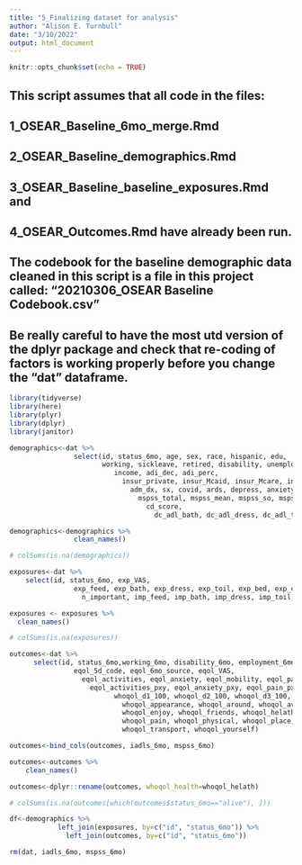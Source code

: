 ```yaml
---
title: "5_Finalizing dataset for analysis"
author: "Alison E. Turnbull"
date: "3/10/2022"
output: html_document
---
```


```r
knitr::opts_chunk$set(echo = TRUE)
```

## This script assumes that all code in the files:
##            1_OSEAR_Baseline_6mo_merge.Rmd  
##            2_OSEAR_Baseline_demographics.Rmd 
##            3_OSEAR_Baseline_baseline_exposures.Rmd and
##            4_OSEAR_Outcomes.Rmd have already been run.
## The codebook for the baseline demographic data cleaned in this script is a file in this project called: "20210306_OSEAR Baseline Codebook.csv"

## Be really careful to have the most utd version of the dplyr package and check that re-coding of factors is working properly before you change the "dat" dataframe. 

```r
library(tidyverse)
library(here)
library(plyr)
library(dplyr)
library(janitor)
```


```r
demographics<-dat %>%
                select(id, status_6mo, age, sex, race, hispanic, edu, 
                       working, sickleave, retired, disability, unemployed, baseline_employment.unknown,
                          income, adi_dec, adi_perc, 
                            insur_private, insur_Mcaid, insur_Mcare, insur_None,
                              adm_dx, sx, covid, ards, depress, anxiety, cfs,
                                mspss_total, mspss_mean, mspss_so, mspss_fam, mspss_fr,
                                  cd_score,
                                    dc_adl_bath, dc_adl_dress, dc_adl_toil, dc_adl_bed, dc_adl_cont, dc_adl_feed)

demographics<-demographics %>%
                clean_names()

# colSums(is.na(demographics))

```

```r
exposures<-dat %>%
    select(id, status_6mo, exp_VAS, 
                exp_feed, exp_bath, exp_dress, exp_toil, exp_bed, exp_clean, exp_money, exp_mobile, exp_cook, exp_shop, exp_meds, exp_phone, n_expects,
                  n_important, imp_feed, imp_bath, imp_dress, imp_toil, imp_bed, imp_clean, imp_money, imp_mobile, imp_cook, imp_shop, imp_meds, imp_phone)

exposures <- exposures %>%
  clean_names()

# colSums(is.na(exposures))
```


```r
outcomes<-dat %>%
      select(id, status_6mo,working_6mo, disability_6mo, employment_6mo.unknown, retired_6mo, sickleave_6mo, unemployed_6mo,
                eqol_5d_code, eqol_6mo_source, eqol_VAS,
                  eqol_activities, eqol_anxiety, eqol_mobility, eqol_pain, eqol_selfcare,
                    eqol_activities_pxy, eqol_anxiety_pxy, eqol_pain_pxy, eqol_selfcare_pxy,
                          whoqol_d1_100, whoqol_d2_100, whoqol_d3_100, whoqol_d4_100, whoqol_d1, whoqol_d2, whoqol_d3, whoqol_d4,
                            whoqol_appearance, whoqol_around, whoqol_available, whoqol_capacity, whoqol_concentrate, whoqol_daily, whoqol_energy, 
                            whoqol_enjoy, whoqol_friends, whoqol_helath, whoqol_leisure, whoqol_meaningful, whoqol_med, whoqol_money, whoqol_negative,
                            whoqol_pain, whoqol_physical, whoqol_place, whoqol_relationships, whoqol_safe, whoqol_sex, whoqol_sleep, 
                            whoqol_transport, whoqol_yourself)

outcomes<-bind_cols(outcomes, iadls_6mo, mspss_6mo)

outcomes<-outcomes %>%
    clean_names()

outcomes<-dplyr::rename(outcomes, whoqol_health=whoqol_helath)

# colSums(is.na(outcomes[which(outcomes$status_6mo=="alive"), ]))

df<-demographics %>%
            left_join(exposures, by=c("id", "status_6mo")) %>%
              left_join(outcomes, by=c("id", "status_6mo"))

rm(dat, iadls_6mo, mspss_6mo)
 
```
